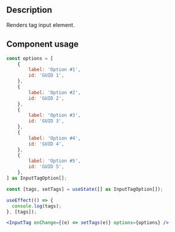 
<Meta title="Components/Inputs/Input Tag Docs" />

<h2>Description</h2>

<p>Renders tag input element.</p>

<h2>Component usage</h2>

```jsx
const options = [
    {
        label: 'Option #1',
        id: 'GUID 1',
    },
    {
        label: 'Option #2',
        id: 'GUID 2',
    },
    {
        label: 'Option #3',
        id: 'GUID 3',
    },
    {
        label: 'Option #4',
        id: 'GUID 4',
    },
    {
        label: 'Option #5',
        id: 'GUID 5',
    },
] as InputTagOption[];

const [tags, setTags] = useState([] as InputTagOption[]);

useEffect(() => {
  console.log(tags);
}, [tags]);

<InputTag onChange={(e) => setTags(e)} options={options} />
```
